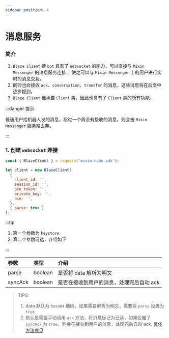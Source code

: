```yaml
---
sidebar_position: 4
---
```


# 消息服务

### 简介

1. `Blaze Client` 使 `bot` 具有了 `Websocket` 的能力，可以直接与 `Mixin Messenger` 的消息服务连接， 使之可以与 `Mixin Messenger` 上的用户进行实时的消息交互。
2. 同时也会接收 `ack`、`conversation`、`transfer` 的消息，这些消息将在后文中逐步提到。
3. `Blaze Client` 继承自 `Client` 类，因此也具有了 `Client` 类的所有功能。

:::danger 提示

普通用户给机器人发的消息，超过一个周没有接收的消息，则会被 `Mixin Messenger` 服务端丢弃。

:::

### 1. 创建 `websocket` 连接

```js
const { BlazeClient } = require('mixin-node-sdk');

let client = new BlazeClient(
  {
    client_id: '',
    session_id: '',
    pin_token: '',
    private_key: '',
    pin: '',
  },
  { parse: true }
);
```

:::tip

1. 第一个参数为 `keystore`
2. 第二个参数可选，介绍如下

:::

| 参数    | 类型    | 介绍                                     |
| :------ | :------ | :--------------------------------------- |
| parse   | boolean | 是否将 data 解析为明文                   |
| syncAck | boolean | 是否在接收到用户的消息，处理完后自动 ack |

> TIPS:
>
> 1. data 默认为 `base64` 编码，如果需要解析为明文，需要将 `parse` 设置为 `true`
> 2. 默认是需要手动调用 `ack` 方法，将消息标记为已读，如果设置了 `syncAck` 为 `true`，则会在接收到用户的消息，处理完后自动 ack. [具体方法参见](/docs/server/client/message#16-发送-ack-消息)
